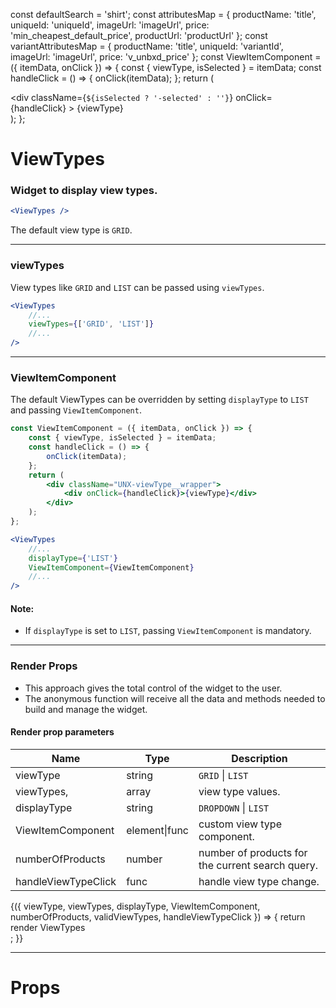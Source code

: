 
const defaultSearch = 'shirt';
const attributesMap = {
    productName: 'title',
    uniqueId: 'uniqueId',
    imageUrl: 'imageUrl',
    price: 'min_cheapest_default_price',
    productUrl: 'productUrl'
};
const variantAttributesMap = {
    productName: 'title',
    uniqueId: 'variantId',
    imageUrl: 'imageUrl',
    price: 'v_unbxd_price'
};
const ViewItemComponent = ({ itemData, onClick }) => {
    const { viewType, isSelected } = itemData;
    const handleClick = () => {
        onClick(itemData);
    };
    return (
        <div className="UNX-viewType__wrapper">
            <div
                className={`${isSelected ? '-selected' : ''}`}
                onClick={handleClick}
            >
                {viewType}
            </div>
        </div>
    );
};

<Meta title="ViewTypes" component={ViewTypes} />

# ViewTypes

### Widget to display view types.

```jsx
<ViewTypes />
```

The default view type is `GRID`.

<Preview>
    <Story name="default">
        <UnbxdSearchWrapper
            siteKey="wildearthclone-neto-com-au808941566310465"
            apiKey="e6959ae0b643d51b565dc3e01bf41ec1"
        >
            <ViewTypes />
            <Products
                attributesMap={attributesMap}
                showVariants={true}
                variantAttributesMap={variantAttributesMap}
            />
            <div className="hidden">
                <SearchBox defaultSearch={defaultSearch} />
            </div>
        </UnbxdSearchWrapper>
    </Story>
</Preview>

---

### viewTypes

View types like `GRID` and `LIST` can be passed using `viewTypes`.

```jsx
<ViewTypes
    //...
    viewTypes={['GRID', 'LIST']}
    //...
/>
```

<Preview>
    <Story name="with viewTypes">
        <UnbxdSearchWrapper
            siteKey="wildearthclone-neto-com-au808941566310465"
            apiKey="e6959ae0b643d51b565dc3e01bf41ec1"
        >
            <ViewTypes viewTypes={['GRID', 'LIST']} />
            <Products
                attributesMap={attributesMap}
                showVariants={true}
                variantAttributesMap={variantAttributesMap}
            />
            <div className="hidden">
                <SearchBox defaultSearch={defaultSearch} />
            </div>
        </UnbxdSearchWrapper>
    </Story>
</Preview>

---

### ViewItemComponent

The default ViewTypes can be overridden by setting `displayType` to `LIST` and passing `ViewItemComponent`.

```jsx
const ViewItemComponent = ({ itemData, onClick }) => {
    const { viewType, isSelected } = itemData;
    const handleClick = () => {
        onClick(itemData);
    };
    return (
        <div className="UNX-viewType__wrapper">
            <div onClick={handleClick}>{viewType}</div>
        </div>
    );
};
```

```jsx
<ViewTypes
    //...
    displayType={'LIST'}
    ViewItemComponent={ViewItemComponent}
    //...
/>
```

#### Note:

-   If `displayType` is set to `LIST`, passing `ViewItemComponent` is mandatory.

<Preview>
    <Story name="with ViewItemComponent">
        <UnbxdSearchWrapper
            siteKey="wildearthclone-neto-com-au808941566310465"
            apiKey="e6959ae0b643d51b565dc3e01bf41ec1"
        >
            <ViewTypes
                viewTypes={['GRID', 'LIST']}
                displayType={'LIST'}
                ViewItemComponent={ViewItemComponent}
            />
            <Products
                attributesMap={attributesMap}
                showVariants={true}
                variantAttributesMap={variantAttributesMap}
            />
            <div className="hidden">
                <SearchBox defaultSearch={defaultSearch} />
            </div>
        </UnbxdSearchWrapper>
    </Story>
</Preview>

---

### Render Props

-   This approach gives the total control of the widget to the user.
-   The anonymous function will receive all the data and methods needed to build and manage the widget.

#### Render prop parameters

| Name                | Type          | Description                                      |
| ------------------- | ------------- | ------------------------------------------------ |
| viewType            | string        | `GRID` \| `LIST`                                 |
| viewTypes,          | array         | view type values.                                |
| displayType         | string        | `DROPDOWN` \| `LIST`                             |
| ViewItemComponent   | element\|func | custom view type component.                      |
| numberOfProducts    | number        | number of products for the current search query. |
| handleViewTypeClick | func          | handle view type change.                         |

<Preview>
    <Story name="with render props">
        <UnbxdSearchWrapper
            siteKey="wildearthclone-neto-com-au808941566310465"
            apiKey="e6959ae0b643d51b565dc3e01bf41ec1"
        >
            <ViewTypes viewTypes={['GRID', 'LIST']} displayType={'LIST'}>
                {({
                    viewType,
                    viewTypes,
                    displayType,
                    ViewItemComponent,
                    numberOfProducts,
                    validViewTypes,
                    handleViewTypeClick
                }) => {
                    return <div>render ViewTypes</div>;
                }}
            </ViewTypes>
            <Products
                attributesMap={attributesMap}
                showVariants={true}
                variantAttributesMap={variantAttributesMap}
            />
            <div className="hidden">
                <SearchBox defaultSearch={defaultSearch} />
            </div>
        </UnbxdSearchWrapper>
    </Story>
</Preview>

---

# Props

<Props of={ViewTypes} />
